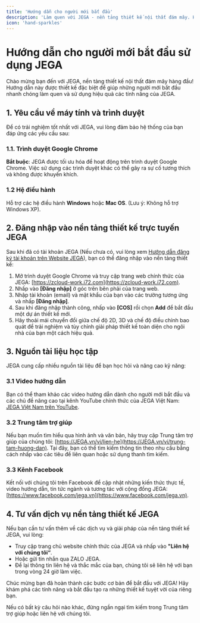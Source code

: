 ```yaml
---
title: 'Hướng dẫn cho người mới bắt đầu'
description: 'Làm quen với JEGA - nền tảng thiết kế nội thất đám mây. Hướng dẫn chi tiết các bước cơ bản để bắt đầu.'
icon: 'hand-sparkles'
---
```


# Hướng dẫn cho người mới bắt đầu sử dụng JEGA

Chào mừng bạn đến với JEGA, nền tảng thiết kế nội thất đám mây hàng đầu! Hướng dẫn này được thiết kế đặc biệt để giúp những người mới bắt đầu nhanh chóng làm quen và sử dụng hiệu quả các tính năng của JEGA.

## 1. Yêu cầu về máy tính và trình duyệt

Để có trải nghiệm tốt nhất với JEGA, vui lòng đảm bảo hệ thống của bạn đáp ứng các yêu cầu sau:

### 1.1. Trình duyệt Google Chrome

**Bắt buộc**: JEGA được tối ưu hóa để hoạt động trên trình duyệt Google Chrome. Việc sử dụng các trình duyệt khác có thể gây ra sự cố tương thích và không được khuyến khích.

### 1.2 Hệ điều hành

Hỗ trợ các hệ điều hành **Windows** hoặc **Mac OS**. (Lưu ý: Không hỗ trợ Windows XP).

## 2. Đăng nhập vào nền tảng thiết kế trực tuyến JEGA

Sau khi đã có tài khoản JEGA (Nếu chưa có, vui lòng xem [Hướng dẫn đăng ký tài khoản trên Website JEGA](/huong-dan-nguoi-dung-moi/huong-dan-su-dung-website/dang-ky-tai-khoan)), bạn có thể đăng nhập vào nền tảng thiết kế:

1.  Mở trình duyệt Google Chrome và truy cập trang web chính thức của JEGA: [https://zcloud-work.i72.com](https://zcloud-work.i72.com).
2.  Nhấp vào **[Đăng nhập]** ở góc trên bên phải của trang web.
3.  Nhập tài khoản (email) và mật khẩu của bạn vào các trường tương ứng và nhấp **[Đăng nhập]**.
4.  Sau khi đăng nhập thành công, nhấp vào **[COS]** rồi chọn **Add** để bắt đầu một dự án thiết kế mới.
5.  Hãy thoải mái chuyển đổi giữa chế độ 2D, 3D và chế độ điều chỉnh bao quát để trải nghiệm và tùy chỉnh giải pháp thiết kế toàn diện cho ngôi nhà của bạn một cách hiệu quả.

## 3. Nguồn tài liệu học tập

JEGA cung cấp nhiều nguồn tài liệu để bạn học hỏi và nâng cao kỹ năng:

### 3.1 Video hướng dẫn

Bạn có thể tham khảo các video hướng dẫn dành cho người mới bắt đầu và các chủ đề nâng cao tại kênh YouTube chính thức của JEGA Việt Nam: [JEGA Việt Nam trên YouTube](https://www.youtube.com/@JEGAVN).

### 3.2 Trung tâm trợ giúp

Nếu bạn muốn tìm hiểu qua hình ảnh và văn bản, hãy truy cập Trung tâm trợ giúp của chúng tôi: [https://JEGA.vn/vi/lien-he](https://JEGA.vn/vi/trung-tam-huong-dan). Tại đây, bạn có thể tìm kiếm thông tin theo nhu cầu bằng cách nhấp vào các tiêu đề liên quan hoặc sử dụng thanh tìm kiếm.

### 3.3 Kênh Facebook

Kết nối với chúng tôi trên Facebook để cập nhật những kiến thức thực tế, video hướng dẫn, tin tức ngành và tương tác với cộng đồng JEGA: [https://www.facebook.com/jega.vn](https://www.facebook.com/jega.vn).

## 4. Tư vấn dịch vụ nền tảng thiết kế JEGA

Nếu bạn cần tư vấn thêm về các dịch vụ và giải pháp của nền tảng thiết kế JEGA, vui lòng:

-   Truy cập trang chủ website chính thức của JEGA và nhấp vào **"Liên hệ với chúng tôi“**.
-   Hoặc gửi tin nhắn qua ZALO JEGA.
-   Để lại thông tin liên hệ và thắc mắc của bạn, chúng tôi sẽ liên hệ với bạn trong vòng 24 giờ làm việc.

<Success>
Chúc mừng bạn đã hoàn thành các bước cơ bản để bắt đầu với JEGA! Hãy khám phá các tính năng và bắt đầu tạo ra những thiết kế tuyệt vời của riêng bạn.
</Success>

Nếu có bất kỳ câu hỏi nào khác, đừng ngần ngại tìm kiếm trong Trung tâm trợ giúp hoặc liên hệ với chúng tôi.
